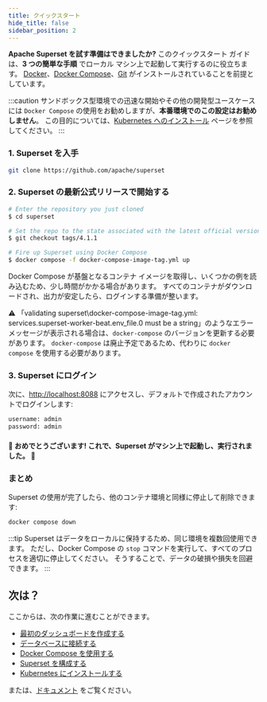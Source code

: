 ```yaml
---
title: クイックスタート
hide_title: false
sidebar_position: 2
---
```


**Apache Superset を試す準備はできましたか?** このクイックスタート ガイドは、**3 つの簡単な手順** でローカル マシン上で起動して実行するのに役立ちます。
[Docker](https://www.docker.com)、[Docker Compose](https://docs.docker.com/compose/)、[Git](https://git-scm.com/) がインストールされていることを前提としています。

:::caution
サンドボックス型環境での迅速な開始やその他の開発型ユースケースには `Docker Compose` の使用をお勧めしますが、**本番環境でのこの設定はお勧めしません**。
この目的については、[Kubernetes へのインストール](/docs/installation/kubernetes/) ページを参照してください。
:::

### 1. Superset を入手

```bash
git clone https://github.com/apache/superset
```

### 2. Superset の最新公式リリースで開始する

```bash
# Enter the repository you just cloned
$ cd superset

# Set the repo to the state associated with the latest official version
$ git checkout tags/4.1.1

# Fire up Superset using Docker Compose
$ docker compose -f docker-compose-image-tag.yml up
```

Docker Compose が基盤となるコンテナ イメージを取得し、いくつかの例を読み込むため、少し時間がかかる場合があります。
すべてのコンテナがダウンロードされ、出力が安定したら、ログインする準備が整います。

⚠️ 「validating superset\docker-compose-image-tag.yml: services.superset-worker-beat.env_file.0 must be a string」のようなエラー メッセージが表示される場合は、`docker-compose` のバージョンを更新する必要があります。
`docker-compose` は廃止予定であるため、代わりに `docker compose` を使用する必要があります。

### 3. Superset にログイン

次に、[http://localhost:8088](http://localhost:8088) にアクセスし、デフォルトで作成されたアカウントでログインします:

```bash
username: admin
password: admin
```

#### 🎉 おめでとうございます! これで、Superset がマシン上で起動し、実行されました。 🎉

### まとめ

Superset の使用が完了したら、他のコンテナ環境と同様に停止して削除できます:

```bash
docker compose down
```

:::tip
Superset はデータをローカルに保持するため、同じ環境を複数回使用できます。
ただし、Docker Compose の `stop` コマンドを実行して、すべてのプロセスを適切に停止してください。
そうすることで、データの破損や損失を回避できます。
:::

## 次は？

ここからは、次の作業に進むことができます。

- [最初のダッシュボードを作成する](/docs/using-superset/creating-your-first-dashboard)
- [データベースに接続する](/docs/configuration/databases)
- [Docker Compose を使用する](/docs/installation/docker-compose)
- [Superset を構成する](/docs/configuration/configuring-superset/)
- [Kubernetes にインストールする](/docs/installation/kubernetes/)

または、[ドキュメント](https://superset.apache.org/docs/intro) をご覧ください。
